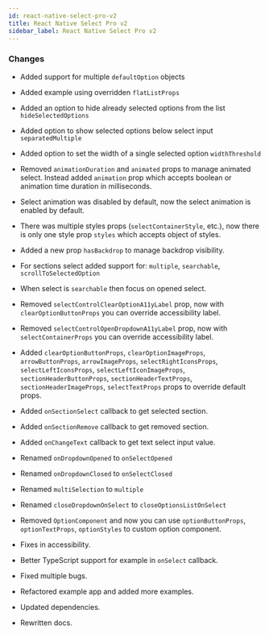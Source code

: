 ```yaml
---
id: react-native-select-pro-v2
title: React Native Select Pro v2
sidebar_label: React Native Select Pro v2
---
```


### Changes

-   Added support for multiple `defaultOption` objects

-   Added example using overridden `flatListProps`

-   Added an option to hide already selected options from the list `hideSelectedOptions`

-   Added option to show selected options below select input `separatedMultiple`

-   Added option to set the width of a single selected option `widthThreshold`

-   Removed `animationDuration` and `animated` props to manage animated select. Instead added `animation` prop which accepts boolean or animation time duration in milliseconds.

-   Select animation was disabled by default, now the select animation is enabled by default.

-   There was multiple styles props (`selectContainerStyle`, etc.), now there is only one style prop `styles` which accepts object of styles.

-   Added a new prop `hasBackdrop` to manage backdrop visibility.

-   For sections select added support for: `multiple`, `searchable`, `scrollToSelectedOption`

-   When select is `searchable` then focus on opened select.

-   Removed `selectControlClearOptionA11yLabel` prop, now with `clearOptionButtonProps` you can override accessibility label.

-   Removed `selectControlOpenDropdownA11yLabel` prop, now with `selectContainerProps` you can override accessibility label.

-   Added `clearOptionButtonProps`, `clearOptionImageProps`, `arrowButtonProps`, `arrowImageProps`, `selectRightIconsProps`, `selectLeftIconsProps`, `selectLeftIconImageProps`, `sectionHeaderButtonProps`, `sectionHeaderTextProps`, `sectionHeaderImageProps`, `selectTextProps` props to override default props.

-   Added `onSectionSelect` callback to get selected section.

-   Added `onSectionRemove` callback to get removed section.

-   Added `onChangeText` callback to get text select input value.

-   Renamed `onDropdownOpened` to `onSelectOpened`

-   Renamed `onDropdownClosed` to `onSelectClosed`

-   Renamed `multiSelection` to `multiple`

-   Renamed `closeDropdownOnSelect` to `closeOptionsListOnSelect`

-   Removed `OptionComponent` and now you can use `optionButtonProps`, `optionTextProps`, `optionStyles` to custom option component.

-   Fixes in accessibility.

-   Better TypeScript support for example in `onSelect` callback.

-   Fixed multiple bugs.

-   Refactored example app and added more examples.

-   Updated dependencies.

-   Rewritten docs.
